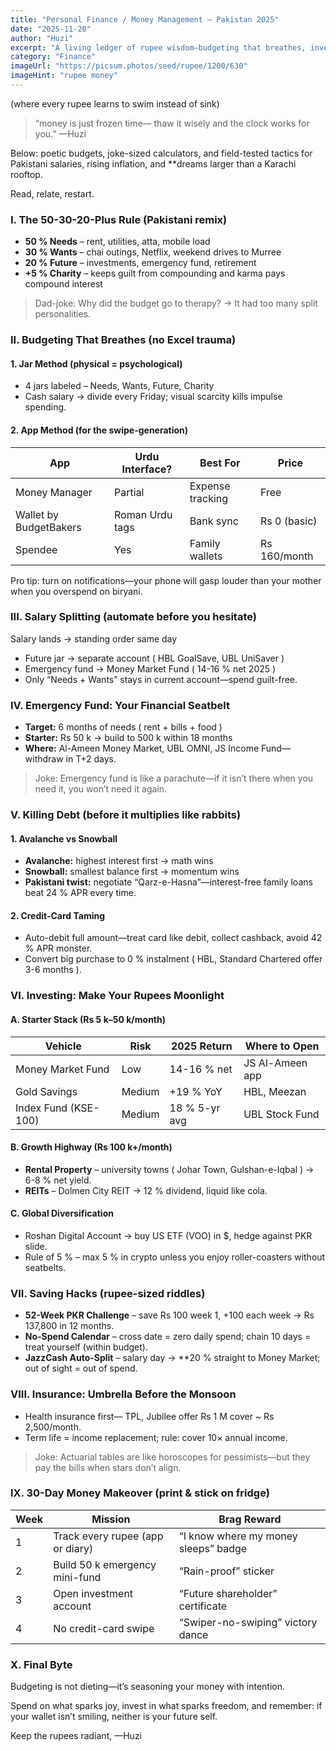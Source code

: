 ```yaml
---
title: "Personal Finance / Money Management — Pakistan 2025"
date: "2025-11-20"
author: "Huzi"
excerpt: "A living ledger of rupee wisdom—budgeting that breathes, investing that blooms, and money habits that turn paychecks into passports to freedom."
category: "Finance"
imageUrl: "https://picsum.photos/seed/rupee/1200/630"
imageHint: "rupee money"
---
```


(where every rupee learns to swim instead of sink)

> “money is just frozen time—
> thaw it wisely and the clock works for you.”
> —Huzi

Below: poetic budgets, joke-sized calculators, and field-tested tactics for Pakistani salaries, rising inflation, and **dreams larger than a Karachi rooftop.

Read, relate, restart.

### I. The 50-30-20-Plus Rule (Pakistani remix)

- **50 % Needs** – rent, utilities, atta, mobile load
- **30 % Wants** – chai outings, Netflix, weekend drives to Murree
- **20 % Future** – investments, emergency fund, retirement
- **+5 % Charity** – keeps guilt from compounding and karma pays compound interest

> Dad-joke: Why did the budget go to therapy?
> → It had too many split personalities.

### II. Budgeting That Breathes (no Excel trauma)

#### 1. Jar Method (physical = psychological)
- 4 jars labeled – Needs, Wants, Future, Charity
- Cash salary → divide every Friday; visual scarcity kills impulse spending.

#### 2. App Method (for the swipe-generation)

| App                  | Urdu Interface? | Best For          | Price        |
| -------------------- | --------------- | ----------------- | ------------ |
| Money Manager        | Partial         | Expense tracking  | Free         |
| Wallet by BudgetBakers | Roman Urdu tags | Bank sync         | Rs 0 (basic) |
| Spendee              | Yes             | Family wallets    | Rs 160/month |

Pro tip: turn on notifications—your phone will gasp louder than your mother when you overspend on biryani.

### III. Salary Splitting (automate before you hesitate)

Salary lands → standing order same day
- Future jar → separate account ( HBL GoalSave, UBL UniSaver )
- Emergency fund → Money Market Fund ( 14-16 % net 2025 )
- Only “Needs + Wants” stays in current account—spend guilt-free.

### IV. Emergency Fund: Your Financial Seatbelt

- **Target:** 6 months of needs ( rent + bills + food )
- **Starter:** Rs 50 k → build to 500 k within 18 months
- **Where:** Al-Ameen Money Market, UBL OMNI, JS Income Fund—withdraw in T+2 days.

> Joke: Emergency fund is like a parachute—if it isn’t there when you need it, you won’t need it again.

### V. Killing Debt (before it multiplies like rabbits)

#### 1. Avalanche vs Snowball
- **Avalanche:** highest interest first → math wins
- **Snowball:** smallest balance first → momentum wins
- **Pakistani twist:** negotiate “Qarz-e-Hasna”—interest-free family loans beat 24 % APR every time.

#### 2. Credit-Card Taming
- Auto-debit full amount—treat card like debit, collect cashback, avoid 42 % APR monster.
- Convert big purchase to 0 % instalment ( HBL, Standard Chartered offer 3-6 months ).

### VI. Investing: Make Your Rupees Moonlight

#### A. Starter Stack (Rs 5 k–50 k/month)

| Vehicle             | Risk   | 2025 Return | Where to Open  |
| ------------------- | ------ | ----------- | -------------- |
| Money Market Fund   | Low    | 14-16 % net | JS Al-Ameen app|
| Gold Savings        | Medium | +19 % YoY   | HBL, Meezan    |
| Index Fund (KSE-100)| Medium | 18 % 5-yr avg| UBL Stock Fund |

#### B. Growth Highway (Rs 100 k+/month)
- **Rental Property** – university towns ( Johar Town, Gulshan-e-Iqbal ) → 6-8 % net yield.
- **REITs** – Dolmen City REIT → 12 % dividend, liquid like cola.

#### C. Global Diversification
- Roshan Digital Account → buy US ETF (VOO) in $, hedge against PKR slide.
- Rule of 5 % – max 5 % in crypto unless you enjoy roller-coasters without seatbelts.

### VII. Saving Hacks (rupee-sized riddles)

- **52-Week PKR Challenge** – save Rs 100 week 1, +100 each week → Rs 137,800 in 12 months.
- **No-Spend Calendar** – cross date = zero daily spend; chain 10 days = treat yourself (within budget).
- **JazzCash Auto-Split** – salary day → **20 % straight to Money Market; out of sight = out of spend.

### VIII. Insurance: Umbrella Before the Monsoon

- Health insurance first— TPL, Jubilee offer Rs 1 M cover ~ Rs 2,500/month.
- Term life = income replacement; rule: cover 10× annual income.

> Joke: Actuarial tables are like horoscopes for pessimists—but they pay the bills when stars don’t align.

### IX. 30-Day Money Makeover (print & stick on fridge)

| Week | Mission                       | Brag Reward                          |
| ---- | ----------------------------- | ------------------------------------ |
| 1    | Track every rupee (app or diary) | “I know where my money sleeps” badge |
| 2    | Build 50 k emergency mini-fund   | “Rain-proof” sticker                 |
| 3    | Open investment account       | “Future shareholder” certificate     |
| 4    | No credit-card swipe          | “Swiper-no-swiping” victory dance    |

### X. Final Byte

Budgeting is not dieting—it’s seasoning your money with intention.

Spend on what sparks joy, invest in what sparks freedom, and remember:
if your wallet isn’t smiling, neither is your future self.

Keep the rupees radiant,
—Huzi
